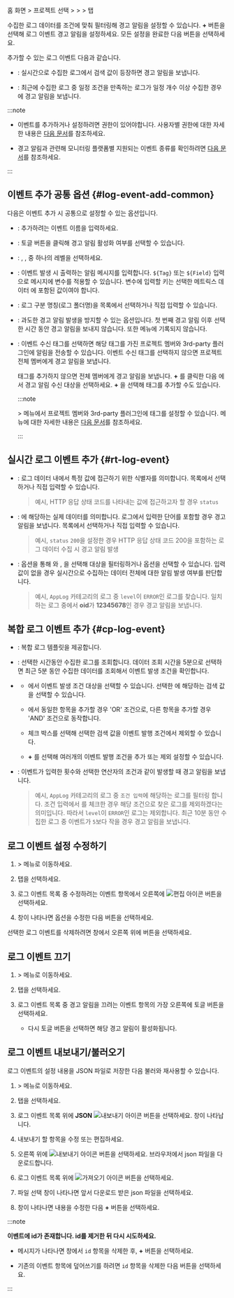 홈 화면 &gt; 프로젝트 선택 &gt; <Cmdname sid="side_event" className="uitext" /> &gt; <Cmdname sid="side_eventSetting" className="uitext" /> &gt; <Cmdname sid="log" className="uitext" /> 탭

수집한 로그 데이터를 조건에 맞춰 필터링해 경고 알림을 설정할 수 있습니다. **+** <Cmdname sid="add_notification" className="uitext" /> 버튼을 선택해 로그 이벤트 경고 알림을 설정하세요. 모든 설정을 완료한 다음 <Cmdname sid="save" className="uitext" /> 버튼을 선택하세요.

<InDoc product='postgresql,mysql'>

<ImgLang img='db-log-alert-config.png' desc='로그 알림 설정' />

</InDoc>

추가할 수 있는 로그 이벤트 다음과 같습니다.

* <Cmdname sid="realtime_log_event" className="uitext" />: 실시간으로 수집한 로그에서 검색 값이 등장하면 경고 알림을 보냅니다.

* <Cmdname sid="composite_log_event" className="uitext" />: 최근에 수집한 로그 중 일정 조건을 만족하는 로그가 일정 개수 이상 수집한 경우에 경고 알림을 보냅니다.


:::note

* 이벤트를 추가하거나 설정하려면 <Cmdname sid="sms_alert_settings" className="b600" /> 권한이 있어야합니다. 사용자별 권한에 대한 자세한 내용은 [다음 문서](../project/project-structure#project-auth)를 참조하세요.

* 경고 알림과 관련해 모니터링 플랫폼별 지원되는 이벤트 종류를 확인하려면 [다음 문서](../support-env#support-notice)를 참조하세요.

:::

## 이벤트 추가 공통 옵션 {#log-event-add-common}

다음은 이벤트 추가 시 공통으로 설정할 수 있는 옵션입니다.

* <Cmdname sid="event_title" className="uitext" />: 추가하려는 이벤트 이름을 입력하세요.

* <Cmdname sid="enable_events" className="uitext" />: 토글 버튼을 클릭해 경고 알림 활성화 여부를 선택할 수 있습니다.

* <Cmdname sid="level" className="uitext" />: <Cmdname sid="fatal" className="vslow" />, <Cmdname sid="warning" className="slow" />, <Cmdname sid="info" className="info" /> 중 하나의 레벨을 선택하세요.

* <Cmdname sid="message" className="uitext" />: 이벤트 발생 시 출력하는 알림 메시지를 입력합니다. `${Tag}` 또는 `${Field}` 입력으로 메시지에 변수를 적용할 수 있습니다. 변수에 입력할 키는 선택한 메트릭스 데이터 <Cmdname sid="category" className="uitext" />에 포함된 값이여야 합니다.

* <Cmdname sid="category" className="uitext" />: 로그 구분 명칭(로그 폴더명)을 목록에서 선택하거나 직접 입력할 수 있습니다.

* <Cmdname sid="skiptime" className="uitext" />: 과도한 경고 알림 발생을 방지할 수 있는 옵션입니다. 첫 번째 경고 알림 이후 선택한 시간 동안 경고 알림을 보내지 않습니다. 또한 <Cmdname sid="side_eventHistory" className="uitext" /> 메뉴에 기록되지 않습니다.

* <Cmdname sid="event_tag" className="uitext" />: 이벤트 수신 태그를 선택하면 해당 태그를 가진 프로젝트 멤버와 3rd-party 플러그인에 알림을 전송할 수 있습니다. 이벤트 수신 태그를 선택하지 않으면 프로젝트 전체 멤버에게 경고 알림을 보냅니다.  

  태그를 추가하지 않으면 전체 멤버에게 경고 알림을 보냅니다. **+** <Cmdname sid="add_tag" className="uitext" />를 클릭한 다음 <Cmdname sid="event_tag_list" className="uitext" />에서 경고 알림 수신 대상을 선택하세요. **+** <Cmdname sid="create_new_eventtag" className="uitext" />을 선택해 태그를 추가할 수도 있습니다.

  :::note

  <Cmdname sid="side_event" className="uitext" /> &gt; <Cmdname sid="side_eventNoti" className="uitext" /> 메뉴에서 프로젝트 멤버와 3rd-party 플러그인에 태그를 설정할 수 있습니다. <Cmdname sid="side_eventNoti" className="uitext" /> 메뉴에 대한 자세한 내용은 [다음 문서](set-receive-event)를 참조하세요.
  
  :::


## 실시간 로그 이벤트 추가 {#rt-log-event}

<ImgLang img='log-alert-rt.png' desc='실시간 로그 이벤트 추가 sc' />

* <Cmdname sid="ITM06429" className="uitext" />: 로그 데이터 내에서 특정 값에 접근하기 위한 식별자를 의미합니다. 목록에서 선택하거나 직접 입력할 수 있습니다.

  > 예시, HTTP 응답 상태 코드를 나타내는 값에 접근하고자 할 경우 <Cmdname sid="ITM06429" className="uitext" /> `status`

* <Cmdname sid="ITM06430" className="uitext" />: <Cmdname sid="ITM06429" className="uitext" />에 해당하는 실제 데이터를 의미합니다. 로그에서 입력한 단어를 포함할 경우 경고 알림을 보냅니다. 목록에서 선택하거나 직접 입력할 수 있습니다.

  > 예시, <Cmdname sid="ITM06429" className="uitext" /> `status` <Cmdname sid="ITM06430" className="uitext" /> `200`을 설정한 경우 HTTP 응답 상태 코드 200을 포함하는 로그 데이터 수집 시 경고 알림 발생

* <Cmdname sid="alert_object_filtering" className="uitext" />: <Cmdname sid="metrics_rule_select" className="uitext" /> 옵션을 통해 <Cmdname sid="ITM06429" className="uitext" />와 <Cmdname sid="operator" className="uitext" />, <Cmdname sid="ITM06430" className="uitext" />을 선택해 대상을 필터링하거나 <Cmdname sid="metrics_rule_direct" className="uitext" /> 옵션을 선택할 수 있습니다. 입력값이 없을 경우 실시간으로 수집하는 데이터 전체에 대한 알림 발생 여부를 판단합니다.

  > 예시, `AppLog` 카테고리의 로그 중 `level`이 `ERROR`인 로그를 찾습니다. 일치하는 로그 중에서  **oid**가 **12345678**인 경우 경고 알림을 보냅니다.


## 복합 로그 이벤트 추가 {#cp-log-event}

<ImgLang img='log-alert-cp.png' desc='복합 로그 이벤트 추가 sc' />

* <Cmdname sid="template" className="uitext" />: 복합 로그 템플릿을 제공합니다. 

* <Cmdname sid="data_time_range" className="uitext" />: 선택한 시간동안 수집한 로그를 조회합니다. 데이터 조회 시간을 5분으로 선택하면 최근 5분 동안 수집한 데이터를 조회해서 이벤트 발생 조건을 확인합니다.

* <Cmdname sid="ITM06654" className="uitext" />

  * <Cmdname sid="ITM06429" className="uitext" />에서 이벤트 발생 조건 대상을 선택할 수 있습니다. 선택한 <Cmdname sid="ITM06429" className="uitext" />에 해당하는 검색 값을 선택할 수 있습니다.

  * <Cmdname sid="ITM06429" className="uitext" />에서 동일한 항목을 추가할 경우 'OR' 조건으로, 다른 항목을 추가할 경우 'AND' 조건으로 동작합니다.

  * <Cmdname sid="exclude" className="uitext" /> 체크 박스를 선택해 선택한 검색 값을 이벤트 발행 조건에서 제외할 수 있습니다.

  * **+** <Cmdname sid="add" className="uitext" />를 선택해 여러개의 이벤트 발행 조건을 추가 또는 제외 설정할 수 있습니다.  

* <Cmdname sid="alert_rule" className="uitext" />: 이벤트가 입력한 횟수와 선택한 연산자의 조건과 같이 발생할 때 경고 알림을 보냅니다.

  > 예시, `AppLog` 카테고리의 로그 중 `조건 입력`에 해당하는 로그를 필터링 합니다. 조건 입력에서 <Cmdname sid="exclude" className="uitext" />를 체크한 경우 해당 조건으로 찾은 로그를 제외하겠다는 의미입니다. 따라서 `level`이 `ERROR`인 로그는 제외합니다. 최근 10분 동안 수집한 로그 중 이벤트가 `5`보다 작을 경우 경고 알림을 보냅니다.


## 로그 이벤트 설정 수정하기

1. <Cmdname sid="side_event" className="uitext" /> &gt; <Cmdname sid="side_eventSetting" className="uitext" /> 메뉴로 이동하세요.

2. <Cmdname sid="log" className="uitext" /> 탭을 선택하세요.

3. 로그 이벤트 목록 중 수정하려는 이벤트 항목에서 오른쪽에 ![편집 아이콘](/img/ico-edit.svg) 버튼을 선택하세요.

4. <Cmdname sid="event_setting" className="uitext" /> 창이 나타나면 옵션을 수정한 다음 <Cmdname sid="save" className="uitext" /> 버튼을 선택하세요.

선택한 로그 이벤트를 삭제하려면 <Cmdname sid="event_setting" className="uitext" /> 창에서 오른쪽 위에 <Cmdname sid="delete" className="uitext" /> 버튼을 선택하세요.

## 로그 이벤트 끄기

1. <Cmdname sid="side_event" className="uitext" /> &gt; <Cmdname sid="side_eventSetting" className="uitext" /> 메뉴로 이동하세요.

2. <Cmdname sid="log" className="uitext" /> 탭을 선택하세요.

3. 로그 이벤트 목록 중 경고 알림을 끄려는 이벤트 항목의 가장 오른쪽에 토글 버튼을 선택하세요.

    * 다시 토글 버튼을 선택하면 해당 경고 알림이 활성화됩니다.

## 로그 이벤트 내보내기/불러오기

로그 이벤트의 설정 내용을 JSON 파일로 저장한 다음 불러와 재사용할 수 있습니다.

1. <Cmdname sid="side_event" className="uitext" /> &gt; <Cmdname sid="side_eventSetting" className="uitext" /> 메뉴로 이동하세요.

2. <Cmdname sid="log" className="uitext" /> 탭을 선택하세요.

3. 로그 이벤트 목록 위에 **JSON** ![내보내기 아이콘](/img/ico-export.svg) 버튼을 선택하세요. <Cmdname sid="export_json" className="uitext" /> 창이 나타납니다.

4. 내보내기 할 항목을 수정 또는 편집하세요.

5. 오른쪽 위에 ![내보내기 아이콘](/img/ico-export.svg) <Cmdname sid="export" className="uitext" /> 버튼을 선택하세요. 브라우저에서 json 파일을 다운로드합니다.

6. 로그 이벤트 목록 위에 ![가져오기 아이콘](/img/ico-import.svg) 버튼을 선택하세요.

7. 파일 선택 창이 나타나면 앞서 다운로드 받은 json 파일을 선택하세요.

8. <Cmdname sid="import_json" className="uitext" /> 창이 나타나면 내용을 수정한 다음 **+** <Cmdname sid="add_to_list" className="uitext" /> 버튼을 선택하세요.

:::note 

**이벤트에 id가 존재합니다. id를 제거한 뒤 다시 시도하세요.**

* 메시지가 나타나면 <Cmdname sid="import_json" className="uitext" /> 창에서 `id` 항목을 삭제한 후, **+** <Cmdname sid="add_to_list" className="uitext" /> 버튼을 선택하세요.

* 기존의 이벤트 항목에 덮어쓰기를 하려면 `id` 항목을 삭제한 다음 <Cmdname sid="overwrite" className="uitext" /> 버튼을 선택하세요.

:::